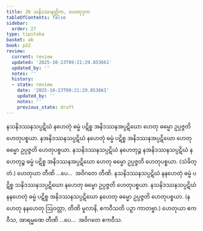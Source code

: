 ```yaml
---
title: 26 သနိဒဿနတ္တိက, ဟေတုဒုက
tableOfContents: false
sidebar:
  order: 27
type: tipitaka
basket: ab
book: p22
review:
  current: review
  updated: '2025-10-23T09:21:29.853661'
  updated_by: ''
  notes: ''
  history:
  - state: review
    date: '2025-10-23T09:21:29.853661'
    updated_by: ''
    notes: ''
    previous_state: draft
---
```



<ReviewStatus review={frontmatter.review} showDetails={true} />

<HypothesisAnnotation frontmatter={frontmatter} />

<DynamicBreadcrumb />

<Division number="57" book="p22" e="ch" v="40" p="389">

<Paragraph number="135" book="p22">
နသနိဒဿနသပ္ပဋိဃံ နဟေတုံ ဓမ္မံ ပဋိစ္စ အနိဒဿနအပ္ပဋိဃော ဟေတု ဓမ္မော ဥပ္ပဇ္ဇတိ ဟေတုပစ္စယာ. နအနိဒဿနသပ္ပဋိဃံ နဟေတုံ ဓမ္မံ ပဋိစ္စ အနိဒဿနအပ္ပဋိဃော ဟေတု ဓမ္မော ဥပ္ပဇ္ဇတိ ဟေတုပစ္စယာ. နသနိဒဿနသပ္ပဋိဃံ နဟေတုဉ္စ နအနိဒဿနသပ္ပဋိဃံ နဟေတုဉ္စ ဓမ္မံ ပဋိစ္စ အနိဒဿနအပ္ပဋိဃော ဟေတု ဓမ္မော ဥပ္ပဇ္ဇတိ ဟေတုပစ္စယာ. (သံခိတ္တံ.) ဟေတုယာ တီဏိ …ပေ…  အဝိဂတေ တီဏိ.
</Paragraph>

<Paragraph number="136" book="p22">
နသနိဒဿနသပ္ပဋိဃံ နနဟေတုံ ဓမ္မံ ပဋိစ္စ သနိဒဿနသပ္ပဋိဃော နဟေတု ဓမ္မော ဥပ္ပဇ္ဇတိ ဟေတုပစ္စယာ. နသနိဒဿနသပ္ပဋိဃံ နနဟေတုံ ဓမ္မံ ပဋိစ္စ အနိဒဿနသပ္ပဋိဃော နဟေတု ဓမ္မော ဥပ္ပဇ္ဇတိ ဟေတုပစ္စယာ. (နဟေတု နနဟေတု ဩဝတ္တာ, တီဏိ မူလာနိ, ဧကဝီသတိ ပဉှာ ကာတဗ္ဗာ.) ဟေတုယာ ဧကဝီသ, အာရမ္မဏေ တီဏိ …ပေ…  အဝိဂတေ ဧကဝီသ.
</Paragraph>
</Division>